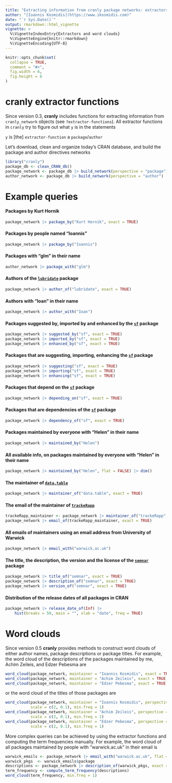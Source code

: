 ```yaml
---
title: "Extracting information from cranly package networks: extractors and word clouds"
author: "[Ioannis Kosmidis](https://www.ikosmidis.com)"
date: "`r Sys.Date()`"
output: rmarkdown::html_vignette
vignette: >
  %\VignetteIndexEntry{Extractors and word clouds}
  %\VignetteEngine{knitr::rmarkdown}
  %\VignetteEncoding{UTF-8}
---
```



```r
knitr::opts_chunk$set(
  collapse = TRUE,
  comment = "#>",
  fig.width = 6,
  fig.height = 6
)
```

# **cranly** extractor functions

Since version 0.3, **cranly** includes functions for extracting information from `cranly_network` objects (see `?extractor-functions`). All extractor functions in `cranly` try to figure out what `y` is in the statements

`y` is [the] `extractor-function` a `package`/`author`



Let's download, clean and organize today's CRAN database, and build the package and author directives networks
```r
library("cranly")
package_db <- clean_CRAN_db()
package_network <- package_db |> build_network(perspective = "package")
author_network <- package_db |> build_network(perspective = "author")
```

# Example queries

#### Packages by Kurt Hornik
```r
package_network |> package_by("Kurt Hornik", exact = TRUE)
```

#### Packages by people named "Ioannis"
```r
package_network |> package_by("Ioannis")
```

#### Packages with "glm" in their name
```r
author_network |> package_with("glm")
```

#### Authors of the [`lubridate`](https://cran.r-project.org/package=lubridate) package
```r
package_network |> author_of("lubridate", exact = TRUE)
```

#### Authors with "Ioan" in their name
```r
package_network |> author_with("Ioan")
```

#### Packages suggested by, imported by and enhanced by the [`sf`](https://cran.r-project.org/package=sf) package
```r
package_network |> suggested_by("sf", exact = TRUE)
package_network |> imported_by("sf", exact = TRUE)
package_network |> enhanced_by("sf", exact = TRUE)
```

#### Packages that are suggesting, importing, enhancing the [`sf`](https://cran.r-project.org/package=sf) package
```r
package_network |> suggesting("sf", exact = TRUE)
package_network |> importing("sf", exact = TRUE)
package_network |> enhancing("sf", exact = TRUE)
```

#### Packages that depend on the [`sf`](https://cran.r-project.org/package=sf) package
```r
package_network |> depending_on("sf", exact = TRUE)
```

#### Packages that are dependencies of the [`sf`](https://cran.r-project.org/package=sf) package
```r
package_network |> dependency_of("sf", exact = TRUE)
```

#### Packages maintained by everyone with "Helen" in their name
```r
package_network |> maintained_by("Helen")
```

#### All available info, on packages maintained by everyone with "Helen" in their name
```r
package_network |> maintained_by("Helen", flat = FALSE) |> dim()
```

#### The maintainer of [`data.table`](https://cran.r-project.org/package=data.table)
```r
package_network |> maintainer_of("data.table", exact = TRUE)
```

#### The email of the maintainer of [`trackeRapp`](https://cran.r-project.org/package=trackeRapp)
```r
trackeRapp_maintainer <- package_network |> maintainer_of("trackeRapp", exact = TRUE)
package_network |> email_of(trackeRapp_maintainer, exact = TRUE)
```

#### All emails of maintainers using an email address from University of Warwick
```r
package_network |> email_with("warwick.ac.uk")
```

#### The title, the description, the version and the license of the [`semnar`](https://cran.r-project.org/package=semnar) package
```r
package_network |> title_of("semnar", exact = TRUE)
package_network |> description_of("semnar", exact = TRUE)
package_network |> version_of("semnar", exact = TRUE)
```

#### Distribution of the release dates of all packages in CRAN
```r
package_network |> release_date_of(Inf) |>
    hist(breaks = 50, main = "", xlab = "date", freq = TRUE)
```

# Word clouds
Since version 0.5 **cranly** provides methods to construct word clouds of either author names, package descriptions or package titles. For example, the word cloud of the descriptions of the packages maintained by me, Achim Zeileis, and Edzer Pebesma are
```r
word_cloud(package_network, maintainer = "Ioannis Kosmidis", exact = TRUE, min.freq = 1)
word_cloud(package_network, maintainer = "Achim Zeileis", exact = TRUE, min.freq = 1)
word_cloud(package_network, maintainer = "Edzer Pebesma", exact = TRUE, min.freq = 1)
```

or the word cloud of the titles of those packages are
```r
word_cloud(package_network, maintainer = "Ioannis Kosmidis", perspective = "title", exact = TRUE,
           scale = c(2, 0.1), min.freq = 1)
word_cloud(package_network, maintainer = "Achim Zeileis", perspective = "title", exact = TRUE,
           scale = c(2, 0.1), min.freq = 1)
word_cloud(package_network, maintainer = "Edzer Pebesma", perspective = "title", exact = TRUE,
           scale = c(2, 0.1), min.freq = 1)
```

More complex queries can be achieved by using the extractor functions and computing the term frequencies manually. For example, the word cloud of all packages maintained by people with "warwick.ac.uk" in their email is
```r
warwick_emails <- package_network |> email_with("warwick.ac.uk", flat = FALSE)
warwick_pkgs  <- warwick_emails$package
descriptions <- package_network |> description_of(warwick_pkgs, exact = FALSE)
term_frequency <- compute_term_frequency(descriptions)
word_cloud(term_frequency, min.freq = 1)
```
